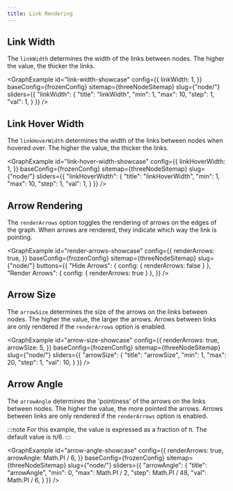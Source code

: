 ```yaml
---
title: Link Rendering
---
```




## Link Width

The `linkWidth` determines the width of the links between nodes. The higher the value, the thicker the links.

<GraphExample id="link-width-showcase" config={{
	linkWidth: 1,
}} baseConfig={frozenConfig} sitemap={threeNodeSitemap} slug={"node/"} sliders={{
	"linkWidth": {
		"title": "linkWidth",
		"min": 1,
		"max": 10,
		"step": 1,
		"val": 1,
	}
}} />


## Link Hover Width

The `linkHoverWidth` determines the width of the links between nodes when hovered over. The higher the value, the thicker the links.

<GraphExample id="link-hover-width-showcase" config={{
	linkHoverWidth: 1,
}} baseConfig={frozenConfig} sitemap={threeNodeSitemap} slug={"node/"} sliders={{
	"linkHoverWidth": {
		"title": "linkHoverWidth",
		"min": 1,
		"max": 10,
		"step": 1,
		"val": 1,
	}
}} />


## Arrow Rendering

The `renderArrows` option toggles the rendering of arrows on the edges of the graph. When arrows are rendered, they indicate which way the link is pointing.

<GraphExample id="render-arrows-showcase" config={{
	renderArrows: true,
}} baseConfig={frozenConfig} sitemap={threeNodeSitemap} slug={"node/"}
	buttons={{
		"Hide Arrows": { config: { renderArrows: false } },
		"Render Arrows": { config: { renderArrows: true } },
	}}
/>


## Arrow Size

The `arrowSize` determines the size of the arrows on the links between nodes. The higher the value, the larger the arrows.
Arrows between links are only rendered if the `renderArrows` option is enabled.

<GraphExample id="arrow-size-showcase" config={{
	renderArrows: true,
	arrowSize: 5,
}} baseConfig={frozenConfig} sitemap={threeNodeSitemap} slug={"node/"} sliders={{
	"arrowSize": {
		"title": "arrowSize",
		"min": 1,
		"max": 20,
		"step": 1,
		"val": 10,
	}
}} />


## Arrow Angle

The `arrowAngle` determines the 'pointiness' of the arrows on the links between nodes. The higher the value, the more pointed the arrows.
Arrows between links are only rendered if the `renderArrows` option is enabled.

:::note
For this example, the value is expressed as a fraction of π.
The default value is π/6.
:::

<GraphExample id="arrow-angle-showcase" config={{
	renderArrows: true,
	arrowAngle: Math.PI / 6,
}} baseConfig={frozenConfig} sitemap={threeNodeSitemap} slug={"node/"} sliders={{
	"arrowAngle": {
		"title": "arrowAngle",
		"min": 0,
		"max": Math.PI / 2,
		"step": Math.PI / 48,
		"val": Math.PI / 6,
	}
}} />
